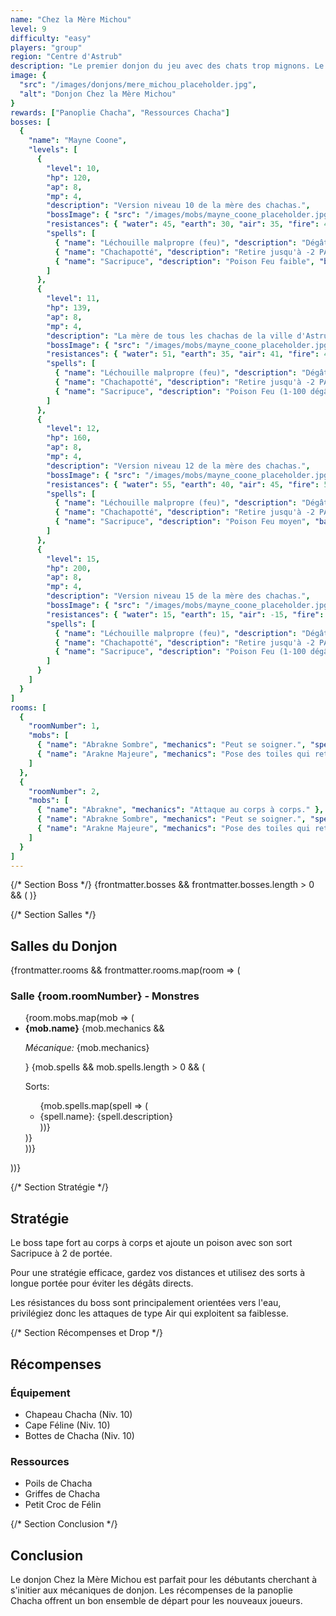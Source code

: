 ```yaml
---
name: "Chez la Mère Michou"
level: 9
difficulty: "easy"
players: "group"
region: "Centre d'Astrub"
description: "Le premier donjon du jeu avec des chats trop mignons. Le boss est souriant."
image: {
  "src": "/images/donjons/mere_michou_placeholder.jpg",
  "alt": "Donjon Chez la Mère Michou"
}
rewards: ["Panoplie Chacha", "Ressources Chacha"]
bosses: [
  {
    "name": "Mayne Coone",
    "levels": [
      {
        "level": 10,
        "hp": 120,
        "ap": 8,
        "mp": 4,
        "description": "Version niveau 10 de la mère des chachas.",
        "bossImage": { "src": "/images/mobs/mayne_coone_placeholder.jpg", "alt": "Mayne Coone (Niv 10)" },
        "resistances": { "water": 45, "earth": 30, "air": 35, "fire": 40 },
        "spells": [
          { "name": "Léchouille malpropre (feu)", "description": "Dégâts Feu (CAC): 10", "baseDamage": 10, "damageType": "direct" },
          { "name": "Chachapotté", "description": "Retire jusqu'à -2 PA", "baseDamage": null, "damageType": "other" },
          { "name": "Sacripuce", "description": "Poison Feu faible", "baseDamage": null, "damageType": "poison" }
        ]
      },
      {
        "level": 11,
        "hp": 139,
        "ap": 8,
        "mp": 4,
        "description": "La mère de tous les chachas de la ville d'Astrub.",
        "bossImage": { "src": "/images/mobs/mayne_coone_placeholder.jpg", "alt": "Mayne Coone (Niv 11)" },
        "resistances": { "water": 51, "earth": 35, "air": 41, "fire": 46 },
        "spells": [
          { "name": "Léchouille malpropre (feu)", "description": "Dégâts Feu (CAC): 11", "baseDamage": 11, "damageType": "direct" },
          { "name": "Chachapotté", "description": "Retire jusqu'à -2 PA", "baseDamage": null, "damageType": "other" },
          { "name": "Sacripuce", "description": "Poison Feu (1-100 dégâts/tour)", "baseDamage": null, "damageType": "poison" }
        ]
      },
      {
        "level": 12,
        "hp": 160,
        "ap": 8,
        "mp": 4,
        "description": "Version niveau 12 de la mère des chachas.",
        "bossImage": { "src": "/images/mobs/mayne_coone_placeholder.jpg", "alt": "Mayne Coone (Niv 12)" },
        "resistances": { "water": 55, "earth": 40, "air": 45, "fire": 50 },
        "spells": [
          { "name": "Léchouille malpropre (feu)", "description": "Dégâts Feu (CAC): 12", "baseDamage": 12, "damageType": "direct" },
          { "name": "Chachapotté", "description": "Retire jusqu'à -2 PA", "baseDamage": null, "damageType": "other" },
          { "name": "Sacripuce", "description": "Poison Feu moyen", "baseDamage": null, "damageType": "poison" }
        ]
      },
      {
        "level": 15,
        "hp": 200,
        "ap": 8,
        "mp": 4,
        "description": "Version niveau 15 de la mère des chachas.",
        "bossImage": { "src": "/images/mobs/mayne_coone_placeholder.jpg", "alt": "Mayne Coone (Niv 15)" },
        "resistances": { "water": 15, "earth": 15, "air": -15, "fire": 15 },
        "spells": [
          { "name": "Léchouille malpropre (feu)", "description": "Dégâts Feu (CAC): 11", "baseDamage": 11, "damageType": "direct" },
          { "name": "Chachapotté", "description": "Retire jusqu'à -2 PA", "baseDamage": null, "damageType": "other" },
          { "name": "Sacripuce", "description": "Poison Feu (1-100 dégâts/tour)", "baseDamage": null, "damageType": "poison" }
        ]
      }
    ]
  }
]
rooms: [
  {
    "roomNumber": 1,
    "mobs": [
      { "name": "Abrakne Sombre", "mechanics": "Peut se soigner.", "spells": [{ "name": "Ronces", "description": "Dégâts Eau" }] },
      { "name": "Arakne Majeure", "mechanics": "Pose des toiles qui retirent des PM." }
    ]
  },
  {
    "roomNumber": 2,
    "mobs": [
      { "name": "Abrakne", "mechanics": "Attaque au corps à corps." },
      { "name": "Abrakne Sombre", "mechanics": "Peut se soigner.", "spells": [{ "name": "Ronces", "description": "Dégâts Eau" }] },
      { "name": "Arakne Majeure", "mechanics": "Pose des toiles qui retirent des PM." }
    ]
  }
]
---
```



{/* Section Boss */}
{frontmatter.bosses && frontmatter.bosses.length > 0 && (
  <BossDisplay boss={frontmatter.bosses[0]} />
)}

{/* Section Salles */}
<div class="mb-12">
  <h2 class="text-3xl font-bold text-cyan-300 mb-6 border-b border-cyan-700 pb-2">Salles du Donjon</h2>
  {frontmatter.rooms && frontmatter.rooms.map(room => (
    <div key={room.roomNumber} class="bg-gradient-to-br from-white/10 to-white/5 backdrop-blur-md border border-white/10 rounded-lg p-6 mb-6 shadow-lg transition-all duration-300 ease-in-out hover:border-white/20 hover:shadow-xl">
      <h3 class="text-xl font-semibold text-cyan-400 mb-4">Salle {room.roomNumber} - Monstres</h3>
      <ul class="space-y-3">
        {room.mobs.map(mob => (
          <li class="border-l-4 border-cyan-600 pl-3 py-1 bg-black/10 rounded-r-md text-gray-300">
            <strong class="font-semibold text-cyan-400">{mob.name}</strong>
            {mob.mechanics && <p class="text-sm text-gray-400 ml-2"><em>Mécanique:</em> {mob.mechanics}</p>}
            {mob.spells && mob.spells.length > 0 && (
              <div class="ml-2 mt-1">
                <p class="text-sm font-medium text-gray-400">Sorts:</p>
                <ul class="list-disc list-inside text-xs text-gray-400 pl-2">
                  {mob.spells.map(spell => (
                    <li key={spell.name}>{spell.name}: {spell.description}</li>
                  ))}
                </ul>
              </div>
            )}
          </li>
        ))}
      </ul>
    </div>
  ))}
</div>

{/* Section Stratégie */}
<div class="mb-12">
  <h2 class="text-3xl font-bold text-yellow-300 mb-6 border-b border-yellow-700 pb-2">Stratégie</h2>
  <div class="bg-gradient-to-br from-white/10 to-white/5 backdrop-blur-md border border-white/10 rounded-lg p-6 shadow-lg transition-all duration-300 ease-in-out hover:border-white/20 hover:shadow-xl text-gray-300 space-y-4">
    <p>Le boss tape fort au corps à corps et ajoute un poison avec son sort Sacripuce à 2 de portée.</p>
    <p>Pour une stratégie efficace, gardez vos distances et utilisez des sorts à longue portée pour éviter les dégâts directs.</p>
    <p>Les résistances du boss sont principalement orientées vers l'eau, privilégiez donc les attaques de type Air qui exploitent sa faiblesse.</p>
  </div>
</div>

{/* Section Récompenses et Drop */}
<div class="bg-gradient-to-br from-white/15 to-white/5 backdrop-blur-md border border-white/20 rounded-lg p-6 mb-8 shadow-lg hover:border-white/40 hover:shadow-xl transition-all duration-300 ease-in-out">
  <h2 class="text-3xl font-bold text-yellow-300 mt-2 mb-6 text-center border-b border-yellow-700 pb-3">Récompenses</h2>
  <div class="grid grid-cols-1 md:grid-cols-2 gap-6">
    <div>
      <h3 class="text-xl font-semibold text-cyan-300 mb-3">Équipement</h3>
      <ul class="list-disc list-inside space-y-1 text-gray-200 pl-4">
        <li>Chapeau Chacha (Niv. 10)</li>
        <li>Cape Féline (Niv. 10)</li>
        <li>Bottes de Chacha (Niv. 10)</li>
      </ul>
    </div>
    <div>
      <h3 class="text-xl font-semibold text-cyan-300 mb-3">Ressources</h3>
      <ul class="list-disc list-inside space-y-1 text-gray-200 pl-4">
        <li>Poils de Chacha</li>
        <li>Griffes de Chacha</li>
        <li>Petit Croc de Félin</li>
      </ul>
    </div>
  </div>
</div>

{/* Section Conclusion */}
<div class="mb-12">
  <h2 class="text-3xl font-bold text-purple-300 mb-6 border-b border-purple-700 pb-2">Conclusion</h2>
  <div class="bg-gradient-to-br from-white/10 to-white/5 backdrop-blur-md border border-white/10 rounded-lg p-6 shadow-lg transition-all duration-300 ease-in-out hover:border-white/20 hover:shadow-xl text-gray-300">
    <p>Le donjon Chez la Mère Michou est parfait pour les débutants cherchant à s'initier aux mécaniques de donjon. Les récompenses de la panoplie Chacha offrent un bon ensemble de départ pour les nouveaux joueurs.</p>
  </div>
</div>


